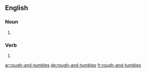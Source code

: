 ==English==

===Noun===
{{head|en|plural}}

# {{plural of|rough-and-tumble|lang=en|nocat=1}}

===Verb===
{{head|en}}
# {{en-third-person singular of|rough-and-tumble}}

[[ar:rough-and-tumbles]]
[[de:rough-and-tumbles]]
[[fr:rough-and-tumbles]]